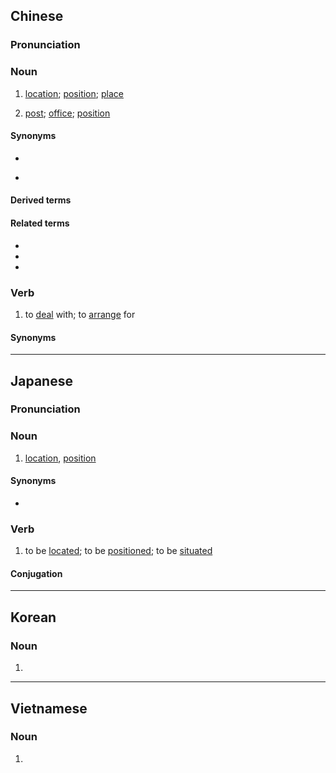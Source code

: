 ==Chinese==
{{zh-forms}}

===Pronunciation===
{{zh-pron
|m=wèizhì,tl=y
|c=wai6 zi3
|h=pfs=vi-chṳ
|mn=ūi-tì
|mn-t=ui7 di3
|w=3hhue tsr
|cat=n,v
}}

===Noun===
{{head|zh|noun}} {{tlb|zh|countable}}

# [[location]]; [[position]]; [[place]] {{zh-mw|m:個}}
#: {{zh-x|地理 位置|geographical '''location'''}}
#: {{zh-x|具體 位置|exact '''location'''}}
#: {{zh-x|您 所 在 的 位置。|You are here.}}
# [[post]]; [[office]]; [[position]] {{zh-mw|個}}

====Synonyms====
* {{sense|location}}
{{zh-syn-saurus|地點}}
* {{sense|post}}
{{zh-syn-saurus|職位}}

====Derived terms====
{{zh-der|地理位置}}

====Related terms====
* {{zh-l|地位}}
* {{zh-l|位於}}
* {{zh-l|位子}}

===Verb===
{{zh-verb}}

# {{lb|zh|literary}} to [[deal]] with; to [[arrange]] for

====Synonyms====
{{zh-syn-saurus|安置}}

{{zh-cat|Elementary}}

----

==Japanese==
{{ja-kanjitab|い|ち|yomi=on}}

=== Pronunciation ===
{{ja-pron|いち|acc=1|y=o}}

===Noun===
{{ja-noun|いち}}

# [[location]], [[position]]
#: {{ja-usex|現%在'''位%置'''|げん%ざい'''い%ち'''|lit=current position|"you are here" {{q|as on a map}}}}
#: {{ja-usex|'''位置'''に[[つく|つい]]て、[[用意]]、[[ドン]]！|'''いち''' に ついて、ようい、ドン！|On your '''marks'''; get set; go!}}

====Synonyms====
* {{ja-r|場%所|ば%しょ}}

===Verb===
{{ja-verb-suru|いち}}

# to be [[located]]; to be [[positioned]]; to be [[situated]]
#: {{ja-usex|宮%崎%県 は 九%州%地%方 の 南%東%部 に '''位%置 する''' 県。|^みや%ざき%-けん は ^きゅう%しゅう-%ち%ほう の なん%とう%ぶ に '''い%ち する''' けん。|Miyazaki prefecture '''is situated''' in the southeastern part of the Kyūshū region.}}

====Conjugation====
{{ja-suru|いち}}

----

==Korean==
{{ko-hanjatab}}

===Noun===
{{ko-noun|hj|hangeul=위치}}

# {{hanja form of|위치|[[location]]}}

----

==Vietnamese==
{{vi-hantutab}}

===Noun===
{{vi-noun|sc=Hani}}

# {{han tu form of|vị trí|[[location]]}}